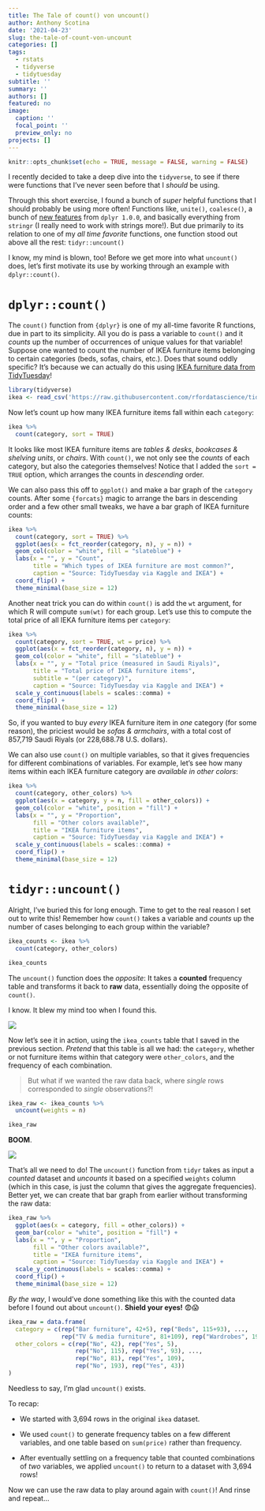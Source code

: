 ```yaml
---
title: The Tale of count() von uncount()
author: Anthony Scotina
date: '2021-04-23'
slug: the-tale-of-count-von-uncount
categories: []
tags:
  - rstats
  - tidyverse
  - tidytuesday
subtitle: ''
summary: ''
authors: []
featured: no
image:
  caption: ''
  focal_point: ''
  preview_only: no
projects: []
---
```


```r
knitr::opts_chunk$set(echo = TRUE, message = FALSE, warning = FALSE)
```

I recently decided to take a deep dive into the `tidyverse`, to see if there were functions that I've never seen before that I *should* be using. 

Through this short exercise, I found a bunch of *super* helpful functions that I should probably be using more often! Functions like, `unite()`, `coalesce()`, a bunch of [new features](https://www.tidyverse.org/blog/2020/06/dplyr-1-0-0/) from `dplyr 1.0.0`, and basically everything from `stringr` (I really need to work with strings more!). But due primarily to its relation to one of my *all time favorite* functions, one function stood out above all the rest: `tidyr::uncount()`

I know, my mind is blown, too! Before we get more into what `uncount()` does, let's first motivate its use by working through an example with `dplyr::count()`. 

# `dplyr::count()` 

The `count()` function from `{dplyr}` is one of my all-time favorite R functions, due in part to its simplicity. All you do is pass a variable to `count()` and it *counts* up the number of occurrences of unique values for that variable! Suppose one wanted to count the number of IKEA furniture items belonging to certain categories (beds, sofas, chairs, etc.). Does that sound oddly specific? It's because we can actually do this using [IKEA furniture data from TidyTuesday](https://github.com/rfordatascience/tidytuesday/blob/master/data/2020/2020-11-03/readme.md)!

```r
library(tidyverse)
ikea <- read_csv('https://raw.githubusercontent.com/rfordatascience/tidytuesday/master/data/2020/2020-11-03/ikea.csv')
```

Now let's count up how many IKEA furniture items fall within each `category`:

```r
ikea %>%
  count(category, sort = TRUE)
```

It looks like most IKEA furniture items are *tables & desks*, *bookcases & shelving units*, or *chairs*. With `count()`, we not only see the *counts* of each category, but also the categories themselves! Notice that I added the `sort = TRUE` option, which arranges the counts in *descending* order. 

We can also pass this off to `ggplot()` and make a bar graph of the `category` counts. After some `{forcats}` magic to arrange the bars in descending order and a few other small tweaks, we have a bar graph of IKEA furniture counts:

```r
ikea %>%
  count(category, sort = TRUE) %>%
  ggplot(aes(x = fct_reorder(category, n), y = n)) + 
  geom_col(color = "white", fill = "slateblue") + 
  labs(x = "", y = "Count", 
       title = "Which types of IKEA furniture are most common?", 
       caption = "Source: TidyTuesday via Kaggle and IKEA") +
  coord_flip() + 
  theme_minimal(base_size = 12)
```

Another neat trick you can do within `count()` is add the `wt` argument, for which R will compute `sum(wt)` for each group. Let's use this to compute the total price of all IEKA furniture items per `category`:

```r
ikea %>%
  count(category, sort = TRUE, wt = price) %>%
  ggplot(aes(x = fct_reorder(category, n), y = n)) + 
  geom_col(color = "white", fill = "slateblue") + 
  labs(x = "", y = "Total price (measured in Saudi Riyals)", 
       title = "Total price of IKEA furniture items",
       subtitle = "(per category)", 
       caption = "Source: TidyTuesday via Kaggle and IKEA") +
  scale_y_continuous(labels = scales::comma) +
  coord_flip() + 
  theme_minimal(base_size = 12)
```

So, if you wanted to buy *every* IKEA furniture item in *one* category (for some reason), the priciest would be *sofas & armchairs*, with a total cost of 857,719 Saudi Riyals (or 228,688.78 U.S. dollars). 

We can also use `count()` on multiple variables, so that it gives frequencies for different combinations of variables. For example, let's see how many items within each IKEA furniture category are *available in other colors*:

```r
ikea %>%
  count(category, other_colors) %>%
  ggplot(aes(x = category, y = n, fill = other_colors)) + 
  geom_col(color = "white", position = "fill") + 
  labs(x = "", y = "Proportion", 
       fill = "Other colors available?",
       title = "IKEA furniture items",
       caption = "Source: TidyTuesday via Kaggle and IKEA") +
  scale_y_continuous(labels = scales::comma) +
  coord_flip() + 
  theme_minimal(base_size = 12)
```

# `tidyr::uncount()`

Alright, I've buried this for long enough. Time to get to the real reason I set out to write this! Remember how `count()` takes a variable and *counts* up the number of cases belonging to each group within the variable? 

```r
ikea_counts <- ikea %>%
  count(category, other_colors) 

ikea_counts
```

The `uncount()` function does the *opposite*: It takes a **counted** frequency table and transforms it back to **raw** data, essentially doing the opposite of `count()`. 

I know. It blew my mind too when I found this. 

![](https://media.giphy.com/media/3o8dFn5CXJlCV9ZEsg/giphy.gif)

Now let's see it in action, using the `ikea_counts` table that I saved in the previous section. *Pretend* that this table is all we had: the `category`, whether or not furniture items within that category were `other_colors`, and the frequency of each combination.

> But what if we wanted the raw data back, where *single* rows corresponded to *single* observations?!

```r
ikea_raw <- ikea_counts %>%
  uncount(weights = n)

ikea_raw
```

**BOOM**. 

![](https://media.giphy.com/media/2sddCIZRYfiPlNeLZn/giphy.gif)

That's all we need to do! The `uncount()` function from `tidyr` takes as input a *counted* dataset and *uncounts* it based on a specified `weights` column (which in this case, is just the column that gives the aggregate frequencies). Better yet, we can create that bar graph from earlier without transforming the raw data:

```r
ikea_raw %>%
  ggplot(aes(x = category, fill = other_colors)) + 
  geom_bar(color = "white", position = "fill") + 
  labs(x = "", y = "Proportion", 
       fill = "Other colors available?",
       title = "IKEA furniture items",
       caption = "Source: TidyTuesday via Kaggle and IKEA") +
  scale_y_continuous(labels = scales::comma) +
  coord_flip() + 
  theme_minimal(base_size = 12)
```

*By the way*, I would've done something like this with the counted data before I found out about `uncount()`. **Shield your eyes!** 😨😱

```r
ikea_raw = data.frame(
  category = c(rep("Bar furniture", 42+5), rep("Beds", 115+93), ...,
               rep("TV & media furniture", 81+109), rep("Wardrobes", 193+43)), 
  other_colors = c(rep("No", 42), rep("Yes", 5), 
                   rep("No", 115), rep("Yes", 93), ..., 
                   rep("No", 81), rep("Yes", 109), 
                   rep("No", 193), rep("Yes", 43))
)
```

Needless to say, I'm glad `uncount()` exists. 

To recap:

- We started with 3,694 rows in the original `ikea` dataset. 

- We used `count()` to generate frequency tables on a few different variables, and one table based on `sum(price)` rather than frequency. 

- After eventually settling on a frequency table that counted combinations of *two* variables, we applied `uncount()` to return to a dataset with 3,694 rows!

Now we can use the raw data to play around again with `count()`! And rinse and repeat...


